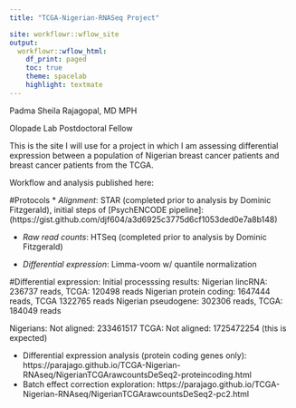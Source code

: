 ```yaml
---
title: "TCGA-Nigerian-RNASeq Project"

site: workflowr::wflow_site
output:
  workflowr::wflow_html:
    df_print: paged
    toc: true
    theme: spacelab
    highlight: textmate
---
```


Padma Sheila Rajagopal, MD MPH

Olopade Lab Postdoctoral Fellow

This is the site I will use for a project in which I am assessing differential expression between a population of Nigerian breast cancer patients and breast cancer patients from the TCGA. 

Workflow and analysis published here: 

#Protocols
* *Alignment*: STAR (completed prior to analysis by Dominic Fitzgerald), initial steps of 
[PsychENCODE pipeline]: (https://gist.github.com/djf604/a3d6925c3775d6cf1053ded0e7a8b148)

* *Raw read counts*: HTSeq (completed prior to analysis by Dominic Fitzgerald)

* *Differential expression*: Limma-voom w/ quantile normalization

#Differential expression:
Initial processsing results:
Nigerian lincRNA: 236737 reads, TCGA: 120498 reads
Nigerian protein coding: 1647444 reads, TCGA 1322765 reads
Nigerian pseudogene: 302306 reads, TCGA: 184049 reads

Nigerians: Not aligned: 233461517
TCGA: Not aligned: 1725472254 (this is expected) 

* Differential expression analysis (protein coding genes only): https://parajago.github.io/TCGA-Nigerian-RNAseq/NigerianTCGArawcountsDeSeq2-proteincoding.html
* Batch effect correction exploration: 
https://parajago.github.io/TCGA-Nigerian-RNAseq/NigerianTCGArawcountsDeSeq2-pc2.html
